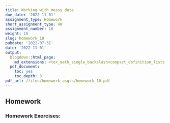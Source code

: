 ```yaml
---
title: Working with messy data
due_date: '2022-11-01'
assignment_type: Homework
short_assignment_type: HW
assignment_number: 10
weight: 10
slug: homework_10
pubdate: '2022-07-31'
date: '2022-11-01'
output:
  blogdown::html_page:
    md_extensions: +tex_math_single_backslash+compact_definition_lists
  pdf_document:
    toc: yes
    toc_depth: 3
pdf_url: /files/homework_asgts/homework_10.pdf
---
```

## Homework

### Homework Exercises:


